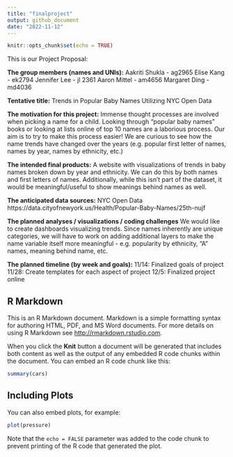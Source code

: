 ```yaml
---
title: "finalproject"
output: github_document
date: "2022-11-12"
---
```


```r
knitr::opts_chunk$set(echo = TRUE)
```


This is our Project Proposal:

**The group members (names and UNIs):**
Aakriti Shukla - ag2965
Elise Kang - ek2794 
Jennifer Lee - jl 2361
Aaron Mittel - am4656
Margaret Ding - md4036


**Tentative title:** Trends in Popular Baby Names Utilizing NYC Open Data


**The motivation for this project:** Immense thought processes are involved when picking a name for a child. Looking through “popular baby names” books or looking at lists online of top 10 names are a laborious process. Our aim is to try to make this process easier! We are curious to see how the name trends have changed over the years (e.g. popular first letter of names, names by year, names by ethnicity, etc.)

**The intended final products:**
A website with visualizations of trends in baby names broken down by year and ethnicity. We can do this by both names and first letters of names. 
Additionally, while this isn’t part of the dataset, it would be meaningful/useful to show meanings behind names as well.

**The anticipated data sources:**
NYC Open Data
https://data.cityofnewyork.us/Health/Popular-Baby-Names/25th-nujf

**The planned analyses / visualizations / coding challenges**
We would like to create dashboards visualizing trends. Since names inherently are unique categories, we will have to work on adding additional layers to make the name variable itself more meaningful - e.g. popularity by ethnicity, “A” names, meaning behind name, etc.

**The planned timeline (by week and goals):**
11/14: Finalized goals of project
11/28: Create templates for each aspect of project
12/5: Finalized project online 


## R Markdown

This is an R Markdown document. Markdown is a simple formatting syntax for authoring HTML, PDF, and MS Word documents. For more details on using R Markdown see <http://rmarkdown.rstudio.com>.

When you click the **Knit** button a document will be generated that includes both content as well as the output of any embedded R code chunks within the document. You can embed an R code chunk like this:

```r
summary(cars)
```

## Including Plots

You can also embed plots, for example:

```r
plot(pressure)
```

Note that the `echo = FALSE` parameter was added to the code chunk to prevent printing of the R code that generated the plot.
